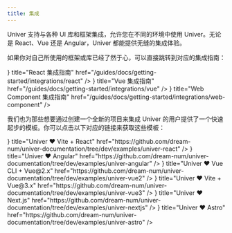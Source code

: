 ```yaml
---
title: 集成
---
```



Univer 支持与各种 UI 库和框架集成，允许您在不同的环境中使用 Univer。无论是 React、Vue 还是 Angular，Univer 都能提供无缝的集成体验。

如果你对自己所使用的框架或库已经了然于心，可以直接跳转到对应的集成指南：

<Cards>
  <Card
    icon={<SiReact className="text-blue-400" />}
    title="React 集成指南"
    href="/guides/docs/getting-started/integrations/react"
 />
  <Card
    icon={<SiVuedotjs className="text-green-600" />}
    title="Vue 集成指南"
    href="/guides/docs/getting-started/integrations/vue"
 />
  <Card
    icon={<SiWebcomponentsdotorg className="text-indigo-400" />}
    title="Web Component 集成指南"
    href="/guides/docs/getting-started/integrations/web-component"
 />
</Cards>

我们也为那些想要通过创建一个全新的项目来集成 Univer 的用户提供了一个快速起步的模板。你可以点击以下对应的链接来获取这些模板：

<Cards>
  <Card
    icon={<SiReact className="text-blue-400" />}
    title="Univer ❤️ Vite + React"
    href="https://github.com/dream-num/univer-documentation/tree/dev/examples/univer-react"
 />
  <Card
    icon={<SiAngular className="text-red-400" />}
    title="Univer ❤️ Angular"
    href="https://github.com/dream-num/univer-documentation/tree/dev/examples/univer-angular"
 />
  <Card
    icon={<SiVuedotjs className="text-green-600" />}
    title="Univer ❤️ Vue CLI + Vue@2.x"
    href="https://github.com/dream-num/univer-documentation/tree/dev/examples/univer-vue2"
 />
  <Card
    icon={<SiVuedotjs className="text-green-600" />}
    title="Univer ❤️ Vite + Vue@3.x"
    href="https://github.com/dream-num/univer-documentation/tree/dev/examples/univer-vue3"
 />
  <Card
    icon={<SiNextdotjs className="text-zinc-800 dark:text-zinc-200" />}
    title="Univer ❤️ Next.js"
    href="https://github.com/dream-num/univer-documentation/tree/dev/examples/univer-nextjs"
 />
  <Card
    icon={<SiAstro className="text-pink-400" />}
    title="Univer ❤️ Astro"
    href="https://github.com/dream-num/univer-documentation/tree/dev/examples/univer-astro"
 />
</Cards>
